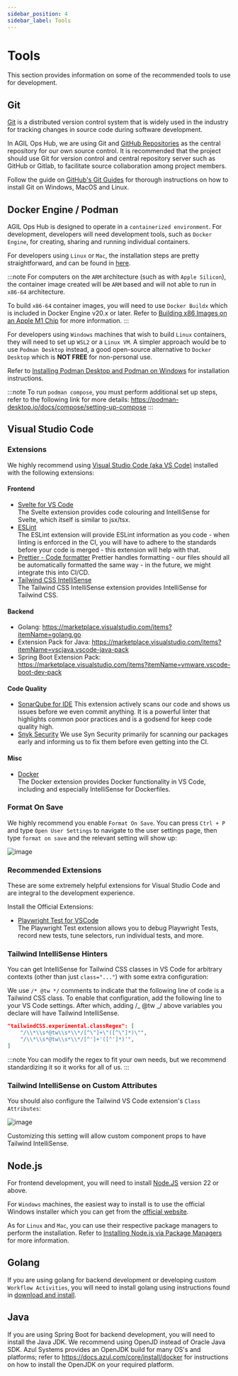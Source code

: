 ```yaml
---
sidebar_position: 4
sidebar_label: Tools
---
```



# Tools

This section provides information on some of the recommended tools to use for development.

## Git

[Git](https://git-scm.com/) is a distributed version control system that is widely used in the industry for tracking changes in source code
during software development.

In AGIL Ops Hub, we are using Git and [GitHub Repositories](https://docs.github.com/en/repositories) as the central repository for our own
source control.
It is recommended that the project should use Git for version control and central repository server such as GitHub or Gitlab, to facilitate
source collaboration among project members.

Follow the guide on [GitHub's Git Guides](https://github.com/git-guides/install-git) for thorough instructions on how to install Git on
Windows, MacOS and Linux.

## Docker Engine / Podman

AGIL Ops Hub is designed to operate in a `containerized environment`. For development, developers will need development
tools, such as `Docker Engine`, for creating, sharing and running individual containers.

For developers using `Linux` or `Mac`, the installation steps are pretty straightforward, and can be found in
[here](https://docs.docker.com/engine/install/).

:::note
For computers on the `ARM` architecture (such as with `Apple Silicon`), the container image created will be `ARM` based and will not able to run in `x86-64` architecture.

To build `x86-64` container images, you will need to use `Docker Buildx` which is included in Docker Engine v20.x or
later. Refer to
[Building x86 Images on an Apple M1 Chip](https://everythingdevops.dev/building-x86-images-on-an-apple-m1-chip/) for
more information.
:::

For developers using `Windows` machines that wish to build `Linux` containers, they will need to set up `WSL2` or
a `Linux VM`. A simpler approach would be to use `Podman Desktop` instead, a good open-source alternative to
`Docker Desktop` which is **NOT FREE** for non-personal use.

Refer to [Installing Podman Desktop and Podman on Windows](https://podman-desktop.io/docs/installation/windows-install)
for installation instructions.

:::note
To run `podman compose`, you must perform additional set up steps, refer to the following link for
more details: https://podman-desktop.io/docs/compose/setting-up-compose
:::

## Visual Studio Code

### Extensions

We highly recommend using [Visual Studio Code (aka VS Code)](https://code.visualstudio.com/) installed with the
following extensions:

#### Frontend

-   [Svelte for VS Code](https://marketplace.visualstudio.com/items?itemName=svelte.svelte-vscode)  
    The Svelte extension provides code colouring and IntelliSense for Svelte, which itself is similar to jsx/tsx.
-   [ESLint](https://marketplace.visualstudio.com/items?itemName=dbaeumer.vscode-eslint)  
    The ESLint extension will provide ESLint information as you code - when linting is enforced in the CI, you will
    have to adhere to the standards before your code is merged - this extension will help with that.
-   [Prettier - Code formatter](https://marketplace.visualstudio.com/items?itemName=esbenp.prettier-vscode)
    Prettier handles formatting - our files should all be automatically formatted the same way - in the future, we
    might integrate this into CI/CD.
-   [Tailwind CSS IntelliSense](https://marketplace.visualstudio.com/items?itemName=bradlc.vscode-tailwindcss)  
    The Tailwind CSS IntelliSense extension provides IntelliSense for Tailwind CSS.

#### Backend

-   Golang: https://marketplace.visualstudio.com/items?itemName=golang.go
-   Extension Pack for Java: https://marketplace.visualstudio.com/items?itemName=vscjava.vscode-java-pack
-   Spring Boot Extension Pack: https://marketplace.visualstudio.com/items?itemName=vmware.vscode-boot-dev-pack

#### Code Quality

-   [SonarQube for IDE](https://marketplace.visualstudio.com/items?itemName=SonarSource.sonarlint-vscode)
    This extension actively scans our code and shows us issues before we even commit anything. It is a powerful linter
    that highlights common poor practices and is a godsend for keep code quality high.
-   [Snyk Security](https://marketplace.visualstudio.com/items?itemName=snyk-security.snyk-vulnerability-scanner)
    We use Syn Security primarily for scanning our packages early and informing us to fix them before even getting
    into the CI.

#### Misc

-   [Docker](https://marketplace.visualstudio.com/items?itemName=ms-azuretools.vscode-docker)  
    The Docker extension provides Docker functionality in VS Code, including and especially IntelliSense for
    Dockerfiles.

### Format On Save

We highly recommend you enable `Format On Save`. You can press `Ctrl + P` and type `Open User Settings` to
navigate to the user settings page, then type `format on save` and the relevant setting will show up:

![image](https://user-images.githubusercontent.com/5701052/183503355-8ab5908f-6251-4749-b94c-33da297b0d84.png)

### Recommended Extensions

These are some extremely helpful extensions for Visual Studio Code and are integral to the development experience.

Install the Official Extensions:

-   [Playwright Test for VSCode](https://marketplace.visualstudio.com/items?itemName=ms-playwright.playwright)  
    The Playwright Test extension allows you to debug Playwright Tests, record new tests, tune selectors, run
    individual tests, and more.

### Tailwind IntelliSense Hinters

You can get IntelliSense for Tailwind CSS classes in VS Code for arbitrary contexts (other than just `class="..."`) with
some extra configuration:

We use `/* @tw */` comments to indicate that the following line of code is a Tailwind CSS class. To enable that
configuration, add the following line to your VS Code settings. After which, adding /_ @tw _/ above variables you
declare will have Tailwind IntelliSense.

```json
"tailwindCSS.experimental.classRegex": [
    "/\\*\\s*@tw\\s*\\*/[^\"]+\"([^\"]*)\"",
    "/\\*\\s*@tw\\s*\\*/[^']+'([^']*)'",
]
```

:::note
You can modify the regex to fit your own needs, but we recommend standardizing it so it works for all of us.
:::

### Tailwind IntelliSense on Custom Attributes

You should also configure the Tailwind VS Code extension's `Class Attributes`:

![image](https://user-images.githubusercontent.com/5701052/183502683-68957638-d54f-4da1-b60d-151c694ae83c.png)

Customizing this setting will allow custom component props to have Tailwind IntelliSense.

## Node.js

For frontend development, you will need to install [Node.JS](https://nodejs.org/en/download/) version 22 or above.

For `Windows` machines, the easiest way to install is to use the official Windows installer which you can get from the
[official website](https://nodejs.org/en/download/).

As for `Linux` and `Mac`, you can use their respective package managers to perform the installation.
Refer to [Installing Node.js via Package Managers](https://nodejs.org/en/download/package-manager/all#installing-nodejs-via-package-managers) for more information.

## Golang

If you are using golang for backend development or developing custom `Workflow Activities`, you will need to install
golang using instructions found in [download and install](https://go.dev/doc/install).

## Java

If you are using Spring Boot for backend development, you will need to install the Java JDK. We recommend using OpenJD
instead of Oracle Java SDK. Azul Systems provides an OpenJDK build for many OS's and platforms; refer to
https://docs.azul.com/core/install/docker for instructions on how to install the OpenJDK on your required platform.
